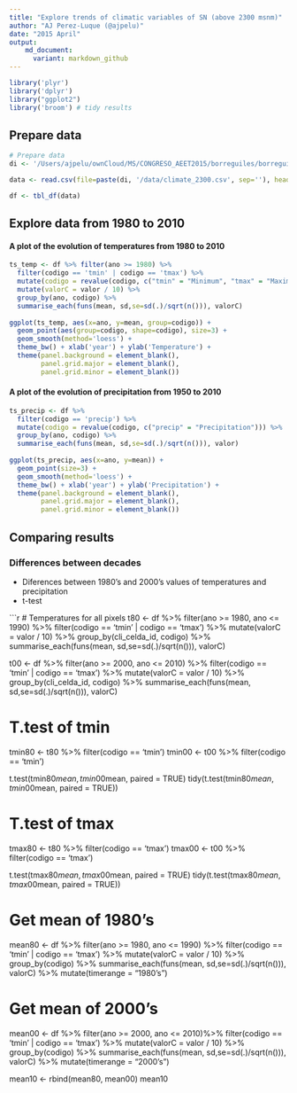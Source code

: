 ```yaml
---
title: "Explore trends of climatic variables of SN (above 2300 msnm)"
author: "AJ Perez-Luque (@ajpelu)"
date: "2015 April"
output:  
    md_document:
      variant: markdown_github
---
```


```r
library('plyr')
library('dplyr')
library("ggplot2")
library('broom') # tidy results
```

## Prepare data
```r
# Prepare data
di <- '/Users/ajpelu/ownCloud/MS/CONGRESO_AEET2015/borreguiles/borreguiles_talk'

data <- read.csv(file=paste(di, '/data/climate_2300.csv', sep=''), header=TRUE, sep=";")

df <- tbl_df(data)
```

## Explore data from 1980 to 2010 
#### A plot of the evolution of temperatures from 1980 to 2010
```r
ts_temp <- df %>% filter(ano >= 1980) %>%
  filter(codigo == 'tmin' | codigo == 'tmax') %>% 
  mutate(codigo = revalue(codigo, c("tmin" = "Minimum", "tmax" = "Maximum"))) %>% 
  mutate(valorC = valor / 10) %>%
  group_by(ano, codigo) %>%
  summarise_each(funs(mean, sd,se=sd(.)/sqrt(n())), valorC)
  
ggplot(ts_temp, aes(x=ano, y=mean, group=codigo)) + 
  geom_point(aes(group=codigo, shape=codigo), size=3) +
  geom_smooth(method='loess') +
  theme_bw() + xlab('year') + ylab('Temperature') + 
  theme(panel.background = element_blank(),
        panel.grid.major = element_blank(),
        panel.grid.minor = element_blank())  
```

#### A plot of the evolution of precipitation from 1950 to 2010
```r
ts_precip <- df %>% 
  filter(codigo == 'precip') %>% 
  mutate(codigo = revalue(codigo, c("precip" = "Precipitation"))) %>% 
  group_by(ano, codigo) %>%
  summarise_each(funs(mean, sd,se=sd(.)/sqrt(n())), valor)
  
ggplot(ts_precip, aes(x=ano, y=mean)) + 
  geom_point(size=3) +
  geom_smooth(method='loess') + 
  theme_bw() + xlab('year') + ylab('Precipitation') + 
  theme(panel.background = element_blank(),
        panel.grid.major = element_blank(),
        panel.grid.minor = element_blank())  
```

## Comparing results 
### Differences between decades
* Diferences between 1980's and 2000's values of temperatures and precipitation
* t-test 

```r
# Temperatures for all pixels 
t80 <- df %>% 
  filter(ano >= 1980, ano <= 1990) %>%
  filter(codigo == 'tmin' | codigo == 'tmax') %>% 
  mutate(valorC = valor / 10) %>%
  group_by(cli_celda_id, codigo) %>%
  summarise_each(funs(mean, sd,se=sd(.)/sqrt(n())), valorC) 

t00 <- df %>% 
  filter(ano >= 2000, ano <= 2010) %>%
  filter(codigo == 'tmin' | codigo == 'tmax') %>% 
  mutate(valorC = valor / 10) %>%
  group_by(cli_celda_id, codigo) %>%
  summarise_each(funs(mean, sd,se=sd(.)/sqrt(n())), valorC) 

# T.test of tmin 
tmin80 <- t80 %>% filter(codigo == 'tmin')
tmin00 <- t00 %>% filter(codigo == 'tmin')

t.test(tmin80$mean, tmin00$mean, paired = TRUE) 
tidy(t.test(tmin80$mean, tmin00$mean, paired = TRUE))

# T.test of tmax 
tmax80 <- t80 %>% filter(codigo == 'tmax')
tmax00 <- t00 %>% filter(codigo == 'tmax')

t.test(tmax80$mean, tmax00$mean, paired = TRUE) 
tidy(t.test(tmax80$mean, tmax00$mean, paired = TRUE))


# Get mean of 1980's 
mean80 <- df %>% 
  filter(ano >= 1980, ano <= 1990) %>%
  filter(codigo == 'tmin' | codigo == 'tmax') %>% 
  mutate(valorC = valor / 10) %>%
  group_by(codigo) %>%
  summarise_each(funs(mean, sd,se=sd(.)/sqrt(n())), valorC) %>%
    mutate(timerange = "1980's")

# Get mean of 2000's 
mean00 <- df %>% 
  filter(ano >= 2000, ano <= 2010)%>%
  filter(codigo == 'tmin' | codigo == 'tmax') %>% 
  mutate(valorC = valor / 10) %>%
  group_by(codigo) %>%
  summarise_each(funs(mean, sd,se=sd(.)/sqrt(n())), valorC) %>%
  mutate(timerange = "2000's")

mean10 <- rbind(mean80, mean00)
mean10 







